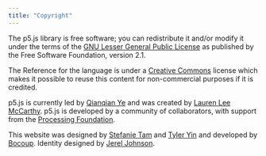 ```yaml
---
title: "Copyright"
---
```


The p5.js library is free software; you can redistribute it and/or modify it under the terms of the [GNU Lesser General Public License](https://github.com/processing/p5.js/blob/main/license.txt) as published by the Free Software Foundation, version 2.1.

The Reference for the language is under a [Creative Commons](https://creativecommons.org/licenses/by-nc-sa/4.0/) license which makes it possible to reuse this content for non-commercial purposes if it is credited.

p5.js is currently led by [Qianqian Ye](https://qianqian-ye.com/) and was created by [Lauren Lee McCarthy](https://lauren-mccarthy.com/). p5.js is developed by a community of collaborators, with support from the [Processing Foundation](https://processingfoundation.org). 

This website was designed by [Stefanie Tam](https://stefanietam.com) and [Tyler Yin](https://www.tyleryin.com/) and developed by [Bocoup](https://bocoup.com). Identity designed by [Jerel Johnson](https://jereljohnson.com).